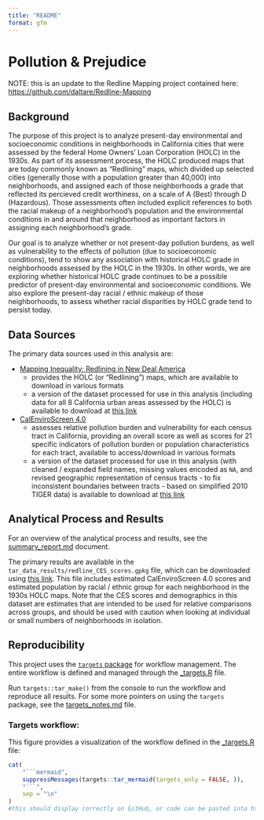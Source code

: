 ```yaml
---
title: "README"
format: gfm
---
```


<!-- README.md is generated from README.qmd - edit that file -->

# Pollution & Prejudice

NOTE: this is an update to the Redline Mapping project contained here: <https://github.com/daltare/Redline-Mapping>

## Background

The purpose of this project is to analyze present-day environmental and socioeconomic conditions in neighborhoods in California cities that were assessed by the federal Home Owners' Loan Corporation (HOLC) in the 1930s. As part of its assessment process, the HOLC produced maps that are today commonly known as "Redlining" maps, which divided up selected cities (generally those with a population greater than 40,000) into neighborhoods, and assigned each of those neighborhoods a grade that reflected its percieved credit worthiness, on a scale of A (Best) through D (Hazardous). Those assessments often included explicit references to both the racial makeup of a neighborhood's population and the environmental conditions in and around that neighborhood as important factors in assigning each neighborhood's grade.

Our goal is to analyze whether or not present-day pollution burdens, as well as vulnerability to the effects of pollution (due to socioeconomic conditions), tend to show any association with historical HOLC grade in neighborhoods assessed by the HOLC in the 1930s. In other words, we are exploring whether historical HOLC grade continues to be a possible predictor of present-day environmental and socioeconomic conditions. We also explore the present-day racial / ethnic makeup of those neighborhoods, to assess whether racial disparities by HOLC grade tend to persist today.

## Data Sources

The primary data sources used in this analysis are:

-   [Mapping Inequality: Redlining in New Deal America](https://dsl.richmond.edu/panorama/redlining/#loc=6/36.37/-121.816)
    -   provides the HOLC (or "Redlining") maps, which are available to download in various formats
    - a version of the dataset processed for use in this analysis (including data for all 8 California urban areas assessed by the HOLC) is available to download at [this link](https://github.com/daltare/pollution-and-prejudice/raw/main/tar_data_processed/holc_data/redline_maps_processed.gpkg)
-   [CalEnviroScreen 4.0](https://oehha.ca.gov/calenviroscreen/report/calenviroscreen-40)
    -   assesses relative pollution burden and vulnerability for each census tract in California, providing an overall score as well as scores for 21 specific indicators of pollution burden or population characteristics for each tract, available to access/download in various formats
    - a version of the dataset processed for use in this analysis (with cleaned / expanded field names, missing values encoded as `NA`, and revised geographic representation of census tracts - to fix inconsistent boundaries between tracts - based on simplified 2010 TIGER data) is available to download at [this link](https://github.com/daltare/pollution-and-prejudice/raw/main/tar_data_processed/ces_data/calenviroscreen_4-0_processed_tiger_simple.gpkg)

## Analytical Process and Results

For an overview of the analytical process and results, see the [summary_report.md](tar_reports/summary_report.md) document.

The primary results are available in the `tar_data_results/redline_CES_scores.gpkg` file, which can be downloaded using [this link](https://github.com/daltare/pollution-and-prejudice/raw/main/tar_data_results/redline_CES_scores.gpkg). This file includes estimated CalEnviroScreen 4.0 scores and estimated population by racial / ethnic group for each neighborhood in the 1930s HOLC maps. Note that the CES scores and demographics in this dataset are estimates that are intended to be used for relative comparisons across groups, and should be used with caution when looking at individual or small numbers of neighborhoods in isolation. 

## Reproducibility

This project uses the [`targets` package](https://docs.ropensci.org/targets/) for workflow management. The entire workflow is defined and managed through the [\_targets.R](_targets.R) file.

Run `targets::tar_make()` from the console to run the workflow and reproduce all results. For some more pointers on using the `targets` package, see the [targets_notes.md](targets_notes.md) file.

### Targets workflow:

This figure provides a visualization of the workflow defined in the [\_targets.R](_targets.R) file:

```r

cat(
    "```mermaid",
    suppressMessages(targets::tar_mermaid(targets_only = FALSE, )),
    "```",
    sep = "\n"
)
#this should display correctly on GitHub, or code can be pasted into https://mermaid.live
```
